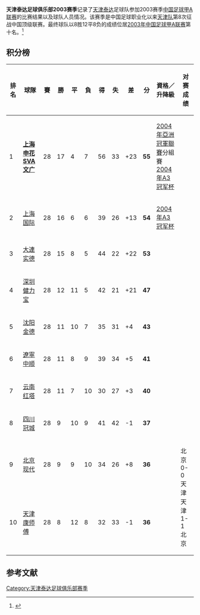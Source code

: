 {{Infobox football club season
| club               = [[天津泰达足球俱乐部|天津泰达]]
| season             = <!-- 注释出：[[文件:TianjinTeda_oldcrest.png|120px]] --><br>2003
| manager            = {{flagicon|ITA}} [[朱塞佩·马特拉齐|马特拉齐]]<br>{{flagicon|CHN}} [[刘俊鸿|刘俊鸿]] (代理主教练)
| chairman           = {{flagicon|CHN}} [[张义峰|张义峰]]
| chrtitle           = 总经理
| league             = [[中国足球甲A联赛|甲A联赛]]
| league result      = [[2003年中国足球甲A联赛|第十名]]

|pattern_la1=|pattern_b1=|pattern_ra1=| 
|leftarm1=FFFFFF|body1=FFFFFF|rightarm1=FFFFFF|shorts1=FFFFFF|socks1=FFFFFF|
|pattern_la2=|pattern_b2=|pattern_ra2=| 
|leftarm2=3333FF|body2=3333FF|rightarm2=3333FF|shorts2=3333FF|socks2=3333FF| 
| prevseason         = [[天津泰达足球俱乐部2002赛季|2002年]]
| nextseason         = [[天津泰达足球俱乐部2004赛季|2004年]]
}}

'''天津泰达足球俱乐部2003赛季'''记录了[[天津泰达|天津泰达]]足球队参加2003赛季[[2003年中国足球甲A联赛|中国足球甲A联赛]]的比赛结果以及球队人员情况。该赛季是中国足球职业化以来[[天津泰达|天津队]]第8次征战中国顶级联赛。最终球队以8胜12平8负的成绩位居[[2003年中国足球甲A联赛|2003年中国足球甲A联赛]]第十名。<ref>{{cite web |url=http://sports.enorth.com.cn/system/2008/01/02/002588259.shtml |language=zh-cn |title=资料：天津泰达足球队2003年名单及成绩 |publisher=北方网 |date=2008-01-02 |accessdate=2012-03-08 |archive-date=2012-05-11 |archive-url=https://web.archive.org/web/20120511021307/http://sports.enorth.com.cn/system/2008/01/02/002588259.shtml |dead-url=no }}</ref>

== 积分榜 ==
{| class="wikitable sortable" style="text-align: center; width: 85%; font-size: 90%"
! style="width: 7%" | 排名
! style="width: 16%"| 球隊
! style="width: 5%" | 賽
! style="width: 5%" | 勝
! style="width: 5%" | 平
! style="width: 5%" | 負
! style="width: 5%" | 得
! style="width: 5%" | 失
! style="width: 6%" | 差
! style="width: 6%" | 分
! style="width: 20%"| 資格／升降級
! style="width: 25%"| 对赛成绩
|- bgcolor=gold
|1||align="left"|'''[[上海申花足球俱樂部|上海申花SVA文广]]'''||28||17||4||7||56||33||+23||'''55'''||[[2004年亞洲冠軍聯賽|2004年亞洲冠軍聯賽]]分組賽<br />[[2004年A3冠军杯|2004年A3冠军杯]]
|-bgcolor=silver
|2||align="left"|[[陕西宝荣浐灞足球俱乐部|上海国际]]||28||16||6||6||39||26||+13||'''54'''||[[2004年A3冠军杯|2004年A3冠军杯]]
|- bgcolor=#DEB887
|3||align="left"|[[大連实德足球俱樂部|大連实德]]||28||15||8||5||44||22||+22||'''53'''||
|- 
|4||align="left"|[[深圳足球俱樂部|深圳健力宝]]||28||12||11||5||42||21||+21||'''47'''||
|-
|5||align="left"|[[長沙金德足球俱樂部|沈阳金德]]||28||11||10||7||35||31||+4||'''43'''||
|-
|6||align="left"|[[遼寧足球俱樂部|遼寧中顺]]||28||11||8||9||39||34||+5||'''41'''||
|-
|7||align="left"|[[云南红塔足球俱樂部|云南红塔]]||28||11||7||10||30||27||+3||'''40'''||
|-
|8||align="left"|[[四川冠城足球俱樂部|四川冠城]]||28||9||10||9||41||42||-1||'''37'''||
|-
|9||align="left"|[[北京國安足球俱樂部|北京现代]]||28||9||9||10||34||26||+8||'''36'''||
|bgcolor=white rowspan=2|北京 0-0 天津<br>天津 1-1 北京
|-
|10||align="left"|[[天津泰達足球俱樂部|天津康师傅]]||28||8||12||8||32||33||-1||'''36'''||
|}

== 参考文献 ==
<div class="references-small">
<references />
</div>

{{2003年甲A分类名单天津}}
{{天津泰达足球俱乐部}}

[[Category:天津泰达足球俱乐部赛季|Category:天津泰达足球俱乐部赛季]]